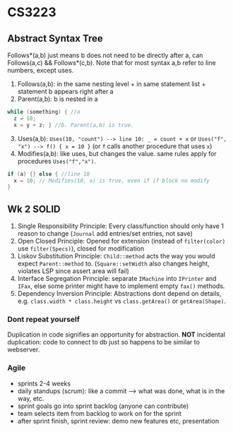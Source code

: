 # CS3223

## Abstract Syntax Tree

Follows*(a,b) just means b does not need to be directly after a, can Follows(a,c) && Follows*(c,b).
Note that for most syntax a,b refer to line numbers, except uses.

1. Follows(a,b): in the same nesting level + in same statement list + statement b appears right after a
2. Parent(a,b): b is nested in a
  ```c
  while (something) { //a
    z = 10;
    x = y + z; } //b. Parent(a,b) is true.
  ```
3. Uses(a,b): `Uses(10, "count") --> line 10: _ = count + x` or `Uses("f", "x") --> f() { x = 10 }` (or `f` calls another procedure that uses `x`)
4. Modifies(a,b): like uses, but changes the value. same rules apply for procedures `Uses("f","x")`.
  ```c
  if (a) {} else { //line 10
    x = 10; // Modifies(10, x) is true, even if if block no modify
  }
  ```

## Wk 2 SOLID

1. Single Responsibility Principle: Every class/function should only have 1 reason to change (`Journal` add entries/set entries, not save)
2. Open Closed Principle: Opened for extension (instead of `filter(color)` use `filter(Specs)`), closed for modification
3. Liskov Substitution Principle: `Child::method` acts the way you would expect `Parent::method` to. (`Square::setWidth` also changes height, violates LSP since assert area will fail)
4. Interface Segregation Principle: separate `IMachine` into `IPrinter` and `IFax`, else some printer might have to implement empty `fax()` methods.
5. Dependency Inversion Principle: Abstractions dont depend on details, e.g. `class.width * class.height` vs `class.getArea()` or `getArea(Shape)`.

### Dont repeat yourself
Duplication in code signifies an opportunity for abstraction. **NOT** incidental duplication: code to connect to db just so happens to be similar to webserver.

### Agile
- sprints 2-4 weeks
- daily standups (scrum): like a commit --> what was done, what is in the way, etc.
- sprint goals go into sprint backlog (anyone can contribute)
- team selects item from backlog to work on for the sprint
- after sprint finish, sprint review: demo new features etc, presentation